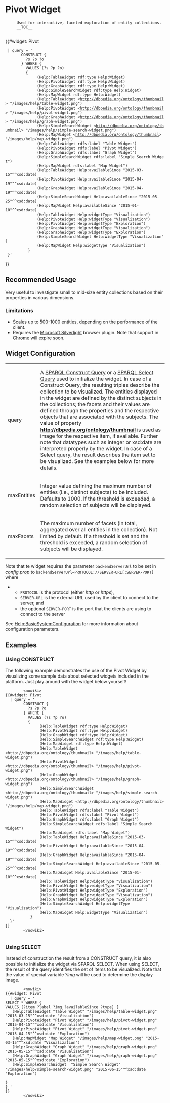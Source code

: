 = Pivot Widget =
<widget>
<style>
    pivot-widget > div {
      height: 400px !important;
    }
</style>
</widget>

<div class="documentation__intro">
  <div class="documentation__intro__description">
      Used for interactive, faceted exploration of entity collections.
      __TOC__
  </div>


</div>

{{#widget: Pivot
  | query = '
        CONSTRUCT {
          ?s ?p ?o
        } WHERE {                    
          VALUES (?s ?p ?o)
          { 
               (Help:TableWidget rdf:type Help:Widget)
               (Help:PivotWidget rdf:type Help:Widget)
               (Help:GraphWidget rdf:type Help:Widget)
               (Help:SimpleSearchWidget rdf:type Help:Widget)
               (Help:MapWidget rdf:type Help:Widget)
               (Help:TableWidget <http://dbpedia.org/ontology/thumbnail> "/images/help/table-widget.png")
               (Help:PivotWidget <http://dbpedia.org/ontology/thumbnail> "/images/help/pivot-widget.png")
               (Help:GraphWidget <http://dbpedia.org/ontology/thumbnail> "/images/help/graph-widget.png")
               (Help:SimpleSearchWidget <http://dbpedia.org/ontology/thumbnail> "/images/help/simple-search-widget.png")
               (Help:MapWidget <http://dbpedia.org/ontology/thumbnail> "/images/help/map-widget.png")
               (Help:TableWidget rdfs:label "Table Widget")
               (Help:PivotWidget rdfs:label "Pivot Widget")
               (Help:GraphWidget rdfs:label "Graph Widget")
               (Help:SimpleSearchWidget rdfs:label "Simple Search Widget")
               (Help:MapWidget rdfs:label "Map Widget")
               (Help:TableWidget Help:availableSince "2015-03-15"^^xsd:date)
               (Help:PivotWidget Help:availableSince "2015-04-19"^^xsd:date)
               (Help:GraphWidget Help:availableSince "2015-04-19"^^xsd:date)
               (Help:SimpleSearchWidget Help:availableSince "2015-05-25"^^xsd:date)
               (Help:MapWidget Help:availableSince "2015-01-10"^^xsd:date)
               (Help:TableWidget Help:widgetType "Visualization")
               (Help:PivotWidget Help:widgetType "Visualization")
               (Help:PivotWidget Help:widgetType "Exploration")
               (Help:GraphWidget Help:widgetType "Visualization")
               (Help:GraphWidget Help:widgetType "Exploration")
               (Help:SimpleSearchWidget Help:widgetType "Visualization")
               (Help:MapWidget Help:widgetType "Visualization")
           }
  }'
}}

== Recommended Usage ==
Very useful to investigate small to mid-size entity collections based on their properties in various dimensions.

===Limitations===
* Scales up to 500-1000 entities, depending on the performance of the client.
* Requires the [http://www.microsoft.com/silverlight/ Microsoft Silverlight] browser plugin. Note that support in [https://www.google.com/chrome Chrome] will expire soon. 

== Widget Configuration ==
{| class="table table-bordered"
| query 
| A [http://www.w3.org/TR/sparql11-query/#construct SPARQL Construct Query] or a [http://www.w3.org/TR/sparql11-query/#select SPARQL Select Query] used to initialize the widget. In case of a Construct Query, the resulting triples describe the collection to be visualized. 
The entities displayed in the widget are defined by the distinct subjects in the collections; 
the facets and their values are defined through the properties and the respective objects that are associated with the subjects. The value of property '''http://dbpedia.org/ontology/thumbnail''' is used as image for the respective item, if available. Further note that datatypes such as integer or xsd:date are interpreted properly by the widget. In case of a Select query, the result describes the item set to be visualized. See the examples below for more details.
|-
| maxEntities
| Integer value defining the maximum number of entities (i.e., distinct subjects) to be included. Defaults to 1000. If the threshold is exceeded, a random selection of subjects will be displayed.
|-
| maxFacets
| The maximum number of facets (in total, aggregated over all entities in the collection). Not limited by default. If a threshold is set and the threshold is exceeded, a random selection of subjects will be displayed.
|}

Note that te widget requires the parameter <tt>backendServerUrl</tt> to be set in ''config.prop'' to <tt>backendServerUrl=PROTOCOL://SERVER-URL[:SERVER-PORT]</tt> where
** <tt>PROTOCOL</tt> is the protocol (either ''http'' or ''https''),
** <tt>SERVER-URL</tt> is the external URL used by the client to connect to the server, and 
** the optional <tt>SERVER-PORT</tt> is the port that the clients are using to connect to the server

See [[Help:BasicSystemConfiguration]] for more information about configuration parameters.


== Examples ==
===Using CONSTRUCT===
The following example demonstrates the use of the Pivot Widget by visualizing some sample data about selected widgets included in the platform. Just play around with the widget below yourself!

<div class="documentation__example">
  <div class="documentation__example__description">
     <pre>
        <nowiki>
{{#widget: Pivot
  | query = '
        CONSTRUCT {
          ?s ?p ?o
        } WHERE {                    
          VALUES (?s ?p ?o)
          { 
               (Help:TableWidget rdf:type Help:Widget)
               (Help:PivotWidget rdf:type Help:Widget)
               (Help:GraphWidget rdf:type Help:Widget)
               (Help:SimpleSearchWidget rdf:type Help:Widget)
               (Help:MapWidget rdf:type Help:Widget)
               (Help:TableWidget <http://dbpedia.org/ontology/thumbnail> "/images/help/table-widget.png")
               (Help:PivotWidget <http://dbpedia.org/ontology/thumbnail> "/images/help/pivot-widget.png")
               (Help:GraphWidget <http://dbpedia.org/ontology/thumbnail> "/images/help/graph-widget.png")
               (Help:SimpleSearchWidget <http://dbpedia.org/ontology/thumbnail> "/images/help/simple-search-widget.png")
               (Help:MapWidget <http://dbpedia.org/ontology/thumbnail> "/images/help/map-widget.png")
               (Help:TableWidget rdfs:label "Table Widget")
               (Help:PivotWidget rdfs:label "Pivot Widget")
               (Help:GraphWidget rdfs:label "Graph Widget")
               (Help:SimpleSearchWidget rdfs:label "Simple Search Widget")
               (Help:MapWidget rdfs:label "Map Widget")
               (Help:TableWidget Help:availableSince "2015-03-15"^^xsd:date)
               (Help:PivotWidget Help:availableSince "2015-04-19"^^xsd:date)
               (Help:GraphWidget Help:availableSince "2015-04-19"^^xsd:date)
               (Help:SimpleSearchWidget Help:availableSince "2015-05-25"^^xsd:date)
               (Help:MapWidget Help:availableSince "2015-01-10"^^xsd:date)
               (Help:TableWidget Help:widgetType "Visualization")
               (Help:PivotWidget Help:widgetType "Visualization")
               (Help:PivotWidget Help:widgetType "Exploration")
               (Help:GraphWidget Help:widgetType "Visualization")
               (Help:GraphWidget Help:widgetType "Exploration")
               (Help:SimpleSearchWidget Help:widgetType "Visualization")
               (Help:MapWidget Help:widgetType "Visualization")
           }
  }'
}}
        </nowiki>
     </pre>
  </div>

</div>

===Using SELECT===
Instead of construction the result from a CONSTRUCT query, it is also possible to initialize the widget via SPARQL SELECT. When using SELECT, the result of the query identifies the set of items to be visualized. Note that the value of special variable ''?img'' will be used to determine the display image.

<div class="documentation__example">
  <div class="documentation__example__description">
     <pre>
        <nowiki>
{{#widget: Pivot
  | query = '
SELECT * WHERE {
VALUES (?item ?label ?img ?availableSince ?type) {
   (Help:TableWidget "Table Widget" "/images/help/table-widget.png" "2015-03-15"^^xsd:date "Visualization")
   (Help:PivotWidget "Pivot Widget" "/images/help/pivot-widget.png" "2015-04-15"^^xsd:date "Visualization")
   (Help:PivotWidget "Pivot Widget" "/images/help/pivot-widget.png" "2015-04-15"^^xsd:date "Exploration")
   (Help:MapWidget "Map Widget" "/images/help/map-widget.png" "2015-03-15"^^xsd:date "Visualization")
   (Help:GraphWidget "Graph Widget" "/images/help/graph-widget.png" "2015-05-15"^^xsd:date "Visualization")
   (Help:GraphWidget "Graph Widget" "/images/help/graph-widget.png" "2015-05-15"^^xsd:date "Exploration")
   (Help:SimpleSearchWidget  "Simple Search Widget" "/images/help/simple-search-widget.png" "2015-06-15"^^xsd:date "Exploration")

}
} '
}}
        </nowiki>
     </pre>
  </div>

</div>